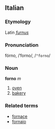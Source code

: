 ==Italian==
===Etymology===
Latin ''[[furnus]]''
===Pronunciation===
fórno, /ˈforno/, /<tt>"forno</tt>/
===Noun===
'''forno''' ''m''

# [[oven]]
# [[bakery]]

===Related terms===
*[[fornace]]
*[[fornaio]]
